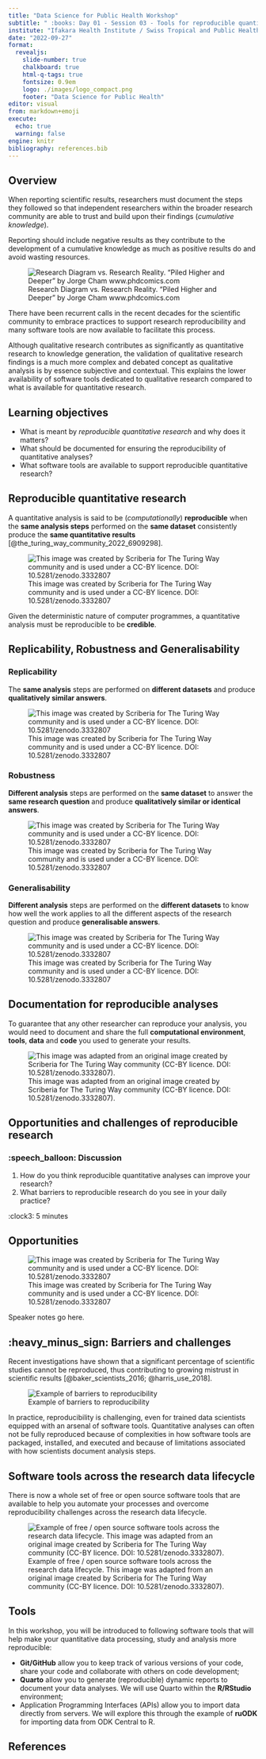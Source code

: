 ```yaml
---
title: "Data Science for Public Health Workshop"
subtitle: " :books: Day 01 - Session 03 - Tools for reproducible quantitative research"
institute: "Ifakara Health Institute / Swiss Tropical and Public Health Institute"
date: "2022-09-27"
format:
  revealjs:
    slide-number: true
    chalkboard: true
    html-q-tags: true
    fontsize: 0.9em
    logo: ./images/logo_compact.png
    footer: "Data Science for Public Health"
editor: visual
from: markdown+emoji
execute:
  echo: true
  warning: false
engine: knitr
bibliography: references.bib
---
```


## Overview

When reporting scientific results, researchers must document the steps they followed so that independent researchers within the broader research community are able to trust and build upon their findings (*cumulative knowledge*).

::: callout-important
Reporting should include negative results as they contribute to the development of a cumulative knowledge as much as positive results do and avoid wasting resources.
:::

![Research Diagram vs. Research Reality. "Piled Higher and Deeper" by Jorge Cham www.phdcomics.com](images/paste-95377789.png){#fig-research-diagram-vs-research-reality}

There have been recurrent calls in the recent decades for the scientific community to embrace practices to support research reproducibility and many software tools are now available to facilitate this process.

::: callout-note
Although qualitative research contributes as significantly as quantitative research to knowledge generation, the validation of qualitative research findings is a much more complex and debated concept as qualitative analysis is by essence subjective and contextual. This explains the lower availability of software tools dedicated to qualitative research compared to what is available for quantitative research.
:::

## Learning objectives

-   What is meant by *reproducible quantitative research* and why does it matters?
-   What should be documented for ensuring the reproducibility of quantitative analyses?
-   What software tools are available to support reproducible quantitative research?

## Reproducible quantitative research

A quantitative analysis is said to be (*computationally*) **reproducible** when the **same analysis steps** performed on the **same dataset** consistently produce the **same quantitative results** [@the_turing_way_community_2022_6909298].

![This image was created by Scriberia for The Turing Way community and is used under a CC-BY licence. DOI: 10.5281/zenodo.3332807](images/paste-97E0048A.png){#fig-reproducibility}

Given the deterministic nature of computer programmes, a quantitative analysis must be reproducible to be **credible**.

## Replicability, Robustness and Generalisability

::: panel-tabset
### Replicability

The **same analysis** steps are performed on **different datasets** and produce **qualitatively similar answers**.

![This image was created by Scriberia for The Turing Way community and is used under a CC-BY licence. DOI: 10.5281/zenodo.3332807](images/paste-5D367441.png){#fig-replicability}

### Robustness

**Different analysis** steps are performed on the **same dataset** to answer the **same research question** and produce **qualitatively similar or identical answers**.

![This image was created by Scriberia for The Turing Way community and is used under a CC-BY licence. DOI: 10.5281/zenodo.3332807](images/paste-1E28AEDC.png){#fig-robustness}

### Generalisability

**Different analysis** steps are performed on the **different datasets** to know how well the work applies to all the different aspects of the research question and produce **generalisable answers**.

![This image was created by Scriberia for The Turing Way community and is used under a CC-BY licence. DOI: 10.5281/zenodo.3332807](images/paste-222EF473.png){#fig-generalisability}
:::

## Documentation for reproducible analyses

To guarantee that any other researcher can reproduce your analysis, you would need to document and share the full **computational environment**, **tools**, **data** and **code** you used to generate your results.

![This image was adapted from an original image created by Scriberia for The Turing Way community (CC-BY licence. DOI: 10.5281/zenodo.3332807).](images/paste-E04E255A.png){#fig-documentation-reproducible-analysis}

## Opportunities and challenges of reproducible research

### :speech_balloon: Discussion

1.  How do you think reproducible quantitative analyses can improve your research?
2.  What barriers to reproducible research do you see in your daily practice?

:clock3: 5 minutes

## Opportunities

![This image was created by Scriberia for The Turing Way community and is used under a CC-BY licence. DOI: 10.5281/zenodo.3332807](images/paste-9DF4B400.png)

::: notes
Speaker notes go here.
:::

## :heavy_minus_sign: Barriers and challenges

Recent investigations have shown that a significant percentage of scientific studies cannot be reproduced, thus contributing to growing mistrust in scientific results [@baker_scientists_2016; @harris_use_2018].

![Example of barriers to reproducibility](images/paste-80DE769E.png){#fig-barriers-reproducibility}

In practice, reproducibility is challenging, even for trained data scientists equipped with an arsenal of software tools. Quantitative analyses can often not be fully reproduced because of complexities in how software tools are packaged, installed, and executed and because of limitations associated with how scientists document analysis steps.

## Software tools across the research data lifecycle

There is now a whole set of free or open source software tools that are available to help you automate your processes and overcome reproducibility challenges across the research data lifecycle.

![Example of free / open source software tools across the research data lifecycle. This image was adapted from an original image created by Scriberia for The Turing Way community (CC-BY licence. DOI: 10.5281/zenodo.3332807).](images/paste-AF117E41.png){#fig-software-tools-across-research-lifecycle}

## Tools

In this workshop, you will be introduced to following software tools that will help make your quantitative data processing, study and analysis more reproducible:

-   **Git/GitHub** allow you to keep track of various versions of your code, share your code and collaborate with others on code development;
-   **Quarto** allow you to generate (reproducible) dynamic reports to document your data analyses. We will use Quarto within the **R/RStudio** environment;
-   Application Programming Interfaces (APIs) allow you to import data directly from servers. We will explore this through the example of **ruODK** for importing data from ODK Central to R.

## References
